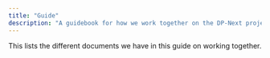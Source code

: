 ```yaml
---
title: "Guide"
description: "A guidebook for how we work together on the DP-Next project."
---
```


This lists the different documents we have in this guide on working
together.

